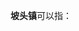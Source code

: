 '''坡头镇'''可以指：
{{PRC admin/disambig|41/90/01/105/000|43/07/22/103/000|44/08/04/101/000|53/06/27/113/000|61/02/04/106/000}}
{{disambig|cat=三字中国镇名消歧义}}